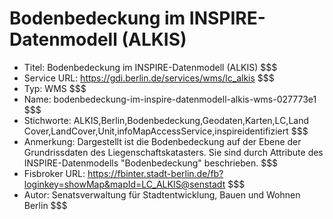 # Bodenbedeckung im INSPIRE-Datenmodell (ALKIS)
- Titel: Bodenbedeckung im INSPIRE-Datenmodell (ALKIS) $$$
- Service URL: https://gdi.berlin.de/services/wms/lc_alkis $$$
- Typ: WMS $$$
- Name: bodenbedeckung-im-inspire-datenmodell-alkis-wms-027773e1 $$$
- Stichworte: ALKIS,Berlin,Bodenbedeckung,Geodaten,Karten,LC,Land Cover,LandCover,Unit,infoMapAccessService,inspireidentifiziert $$$
- Anmerkung: Dargestellt ist die Bodenbedeckung auf der Ebene der Grundrissdaten des Liegenschaftskatasters. Sie sind durch Attribute des INSPIRE-Datenmodells "Bodenbedeckung" beschrieben. $$$
- Fisbroker URL: https://fbinter.stadt-berlin.de/fb?loginkey=showMap&mapId=LC_ALKIS@senstadt $$$
- Autor: Senatsverwaltung für Stadtentwicklung, Bauen und Wohnen Berlin $$$
